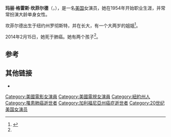 {{Infobox person
| name         = 玛丽·格雷斯·坎菲尔德
| image        = 
| imagesize    = 
| caption      = 
| birth_name   = 
| birth_date   = {{Birth date|1924|09|03}}
| birth_place  = 美国[[纽约州|纽约州]][[罗彻斯特|罗彻斯特]]
| death_date   = {{Death date and age|2014|02|15|1924|09|03}}
| death_place  = 美国[[加州|加州]][[圣巴巴拉市|圣巴巴拉市]]
| other_names  = 
| alma_mater   = 
| occupation   = 演员
| spouse       = Charles Carey (离婚)<br />{{Marriage|John Bischof|1984|2014}}
| children     = 2
| relatives    = 
| website      = 
| years_active = 1954–1993
}}
'''玛丽·格雷斯·坎菲尔德'''（{{lang-en|Mary Grace Canfield}}，{{bd|1924年|9月3日|2014年|2月15日|catIdx=Canfield}}），是一名[[美国|美国]]女演员，她在1954年开始职业生涯，并常常扮演大龄单身女性。

坎菲尔德出生于纽约州罗彻斯特，并在{{link-en|匹兹福德|Pittsford, New York}}长大，有一个大两岁的姐姐<ref name=HollywoodLife>{{Cite web|url=http://hollywoodlife.com/2014/02/18/mary-grace-canfield-dead-actress-dies/|title=Mary Grace Canfield: ‘Green Acres’ Actress Dead At 89|date=February 18, 2014|last=Melas|first=Chloe|publisher=''[[Hollywood_Life|Hollywood Life]]''|accessdate=February 18, 2014|archive-date=2014-03-14|archive-url=https://web.archive.org/web/20140314194056/http://hollywoodlife.com/2014/02/18/mary-grace-canfield-dead-actress-dies/|dead-url=no}}</ref>。

2014年2月15日，她死于肺癌。她有两个孩子<ref name=HollywoodLife/>。

==参考==
{{Reflist}}

==其他链接==
*{{IMDb name|0133936}}

{{DEFAULTSORT:Canfield, Mary Grace}}
[[Category:美國電影女演員|Category:美國電影女演員]]
[[Category:美國電視女演員|Category:美國電視女演員]]
[[Category:紐約州人|Category:紐約州人]]
[[Category:罹患肺癌逝世者|Category:罹患肺癌逝世者]]
[[Category:加利福尼亞州癌症逝世者|Category:加利福尼亞州癌症逝世者]]
[[Category:20世纪美国女演员|Category:20世纪美国女演员]]